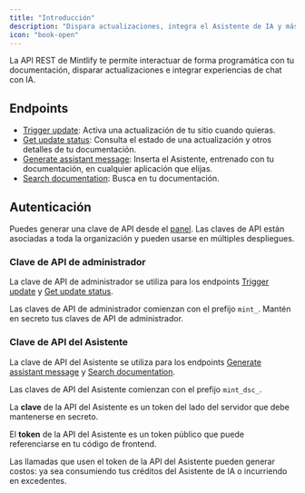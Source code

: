 ```yaml
---
title: "Introducción"
description: "Dispara actualizaciones, integra el Asistente de IA y más"
icon: "book-open"
---
```


La API REST de Mintlify te permite interactuar de forma programática con tu documentación, disparar actualizaciones e integrar experiencias de chat con IA.

## Endpoints

- [Trigger update](/es/api-reference/update/trigger): Activa una actualización de tu sitio cuando quieras.
- [Get update status](/es/api-reference/update/status): Consulta el estado de una actualización y otros detalles de tu documentación.
- [Generate assistant message](/es/api-reference/assistant/create-assistant-message): Inserta el Asistente, entrenado con tu documentación, en cualquier aplicación que elijas.
- [Search documentation](/es/api-reference/assistant/search): Busca en tu documentación.

## Autenticación

Puedes generar una clave de API desde el [panel](https://dashboard.mintlify.com/settings/organization/api-keys). Las claves de API están asociadas a toda la organización y pueden usarse en múltiples despliegues.

### Clave de API de administrador

La clave de API de administrador se utiliza para los endpoints [Trigger update](/es/api-reference/update/trigger) y [Get update status](/es/api-reference/update/status).

Las claves de API de administrador comienzan con el prefijo `mint_`. Mantén en secreto tus claves de API de administrador.

### Clave de API del Asistente

La clave de API del Asistente se utiliza para los endpoints [Generate assistant message](/es/api-reference/assistant/create-assistant-message) y [Search documentation](/es/api-reference/assistant/search).

Las claves de API del Asistente comienzan con el prefijo `mint_dsc_`.

La **clave** de la API del Asistente es un token del lado del servidor que debe mantenerse en secreto.

El **token** de la API del Asistente es un token público que puede referenciarse en tu código de frontend.

<Note>
  Las llamadas que usen el token de la API del Asistente pueden generar costos: ya sea consumiendo tus créditos del Asistente de IA o incurriendo en excedentes.
</Note>
